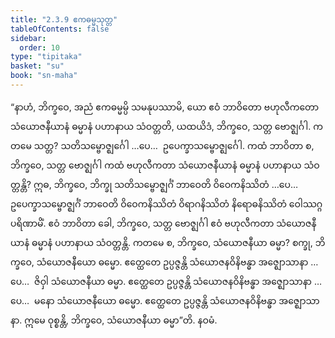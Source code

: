 ```yaml
---
title: "2.3.9 ဧကဓမ္မသုတ္တ"
tableOfContents: false
sidebar:
  order: 10
type: "tipitaka"
basket: "su"
book: "sn-maha"
---
```



<DynamicBreadcrumb />

<Division number="210" book="sn-maha">

<Paragraph number="485" book="sn-maha">
“နာဟံ, ဘိက္ခဝေ, အညံ ဧကဓမ္မမ္ပိ သမနုပဿာမိ, ယော ဧဝံ ဘာဝိတော ဗဟုလီကတော သံယောဇနီယာနံ ဓမ္မာနံ ပဟာနာယ သံဝတ္တတိ, ယထယိဒံ, ဘိက္ခဝေ, သတ္တ ဗောဇ္ဈင်္ဂါ. ကတမေ သတ္တ? သတိသမ္ဗောဇ္ဈင်္ဂေါ …ပေ…  ဥပေက္ခာသမ္ဗောဇ္ဈင်္ဂေါ. ကထံ ဘာဝိတာ စ, ဘိက္ခဝေ, သတ္တ ဗောဇ္ဈင်္ဂါ ကထံ ဗဟုလီကတာ သံယောဇနီယာနံ ဓမ္မာနံ ပဟာနာယ သံဝတ္တန္တိ?
</Paragraph>

<Paragraph number="486" book="sn-maha">
ဣဓ, ဘိက္ခဝေ, ဘိက္ခု သတိသမ္ဗောဇ္ဈင်္ဂံ ဘာဝေတိ ဝိဝေကနိဿိတံ …ပေ…  ဥပေက္ခာသမ္ဗောဇ္ဈင်္ဂံ ဘာဝေတိ ဝိဝေကနိဿိတံ ဝိရာဂနိဿိတံ နိရောဓနိဿိတံ ဝေါဿဂ္ဂပရိဏာမိံ. ဧဝံ ဘာဝိတာ ခေါ, ဘိက္ခဝေ, သတ္တ ဗောဇ္ဈင်္ဂါ ဧဝံ ဗဟုလီကတာ သံယောဇနီယာနံ ဓမ္မာနံ ပဟာနာယ သံဝတ္တန္တိ.
</Paragraph>

<Paragraph number="487" book="sn-maha">
ကတမေ စ, ဘိက္ခဝေ, သံယောဇနီယာ ဓမ္မာ? စက္ခု, ဘိက္ခဝေ, သံယောဇနီယော ဓမ္မော. ဧတ္ထေတေ ဥပ္ပဇ္ဇန္တိ သံယောဇနဝိနိဗန္ဓာ အဇ္ဈောသာနာ …ပေ…  ဇိဝှါ သံယောဇနီယာ ဓမ္မာ. ဧတ္ထေတေ ဥပ္ပဇ္ဇန္တိ သံယောဇနဝိနိဗန္ဓာ အဇ္ဈောသာနာ …ပေ…  မနော သံယောဇနီယော ဓမ္မော. ဧတ္ထေတေ ဥပ္ပဇ္ဇန္တိ သံယောဇနဝိနိဗန္ဓာ အဇ္ဈောသာနာ. ဣမေ ဝုစ္စန္တိ, ဘိက္ခဝေ, သံယောဇနီယာ ဓမ္မာ”တိ.

</Paragraph>
</Division>

<Paragraph number="488" type="center" book="sn-maha">
နဝမံ.
</Paragraph>